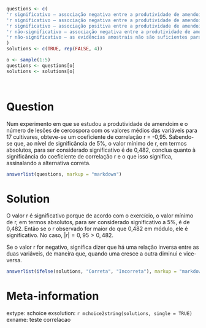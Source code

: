 ```r

questions <- c(
'r significativo – associação negativa entre a produtividade de amendoim e o número de lesões de cercospora, indicando que, aumentando o número de lesões de cercospora, diminui a produtividade do amendoim.',
'r significativo – associação negativa entre a produtividade de amendoim e o número de lesões de cercospora, indicando que, aumentando o número de lesões de cercospora, aumenta a produtividade do amendoim.',
'r significativo – associação positiva entre a produtividade de amendoim e o número de lesões de cercospora, indicando que, aumentando o número de lesões de cercospora, diminui a produtividade do amendoim.',
'r não-significativo – associação negativa entre a produtividade de amendoim e o número de lesões de cercospora, indicando que, aumentando o número de lesões de cercospora, diminui a produtividade do amendoim.',
'r não-significativo – as evidências amostrais não são suficientes para comprovar associação entre a produtividade de amendoim e o número de lesões de cercospora.'
)
solutions <- c(TRUE, rep(FALSE, 4))

o <- sample(1:5)
questions <- questions[o]
solutions <- solutions[o]




```

Question
========

Num experimento em que se estudou a produtividade de amendoim e o número de lesões de cercospora com os valores médios das variáveis para 17 cultivares, obteve-se um coeficiente de correlação r = -0,95. Sabendo-se que, ao nível de significância de 5%, o valor mínimo de r, em termos absolutos, para ser considerado significativo é de 0,482, conclua quanto à significância do coeficiente de correlação r e o que isso significa, assinalando a alternativa correta.

```r
answerlist(questions, markup = "markdown")
```

Solution
========

O valor r é significativo porque de acordo com o exercício, o valor mínimo de r, em termos absolutos, para ser considerado significativo a 5%, é de 0,482. Então se o r observado for maior do que 0,482 em módulo, ele é significativo. No caso, $|r| = 0,95 > 0,482$.

Se o valor r for negativo, significa dizer que há uma relação inversa entre as duas variáveis, de maneira que, quando uma cresce a outra diminui e vice-versa.


```r
answerlist(ifelse(solutions, "Correta", "Incorreta"), markup = "markdown")
```

Meta-information
================
extype: schoice
exsolution: `r mchoice2string(solutions, single = TRUE)`
exname: teste correlacao